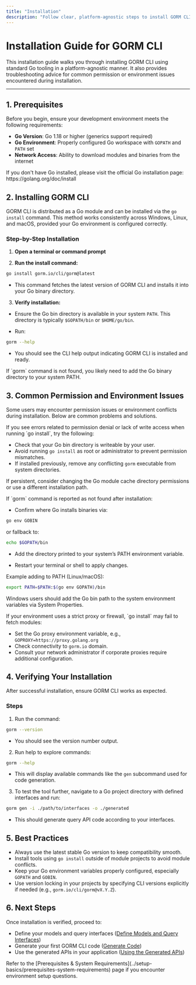 ```yaml
---
title: "Installation"
description: "Follow clear, platform-agnostic steps to install GORM CLI via Go tooling. Includes details for go install and troubleshooting advice for permission or environment errors."
---
```


# Installation Guide for GORM CLI

This installation guide walks you through installing GORM CLI using standard Go tooling in a platform-agnostic manner. It also provides troubleshooting advice for common permission or environment issues encountered during installation.

---

## 1. Prerequisites

Before you begin, ensure your development environment meets the following requirements:

- **Go Version**: Go 1.18 or higher (generics support required)
- **Go Environment**: Properly configured Go workspace with `GOPATH` and `PATH` set
- **Network Access**: Ability to download modules and binaries from the internet

<Tip>
If you don't have Go installed, please visit the official Go installation page: https://golang.org/doc/install
</Tip>

## 2. Installing GORM CLI

GORM CLI is distributed as a Go module and can be installed via the `go install` command. This method works consistently across Windows, Linux, and macOS, provided your Go environment is configured correctly.

### Step-by-Step Installation

1. **Open a terminal or command prompt**

2. **Run the install command:**

```bash
go install gorm.io/cli/gorm@latest
```

- This command fetches the latest version of GORM CLI and installs it into your Go binary directory.

3. **Verify installation:**

- Ensure the Go bin directory is available in your system `PATH`. This directory is typically `$GOPATH/bin` or `$HOME/go/bin`.

- Run:

```bash
gorm --help
```

- You should see the CLI help output indicating GORM CLI is installed and ready.

<Check>
If `gorm` command is not found, you likely need to add the Go binary directory to your system PATH.
</Check>

## 3. Common Permission and Environment Issues

Some users may encounter permission issues or environment conflicts during installation. Below are common problems and solutions.

<AccordionGroup title="Troubleshooting Installation Issues">
<Accordion title="Permission Denied Errors">
If you see errors related to permission denial or lack of write access when running `go install`, try the following:

- Check that your Go bin directory is writeable by your user.
- Avoid running `go install` as root or administrator to prevent permission mismatches.
- If installed previously, remove any conflicting `gorm` executable from system directories.

If persistent, consider changing the Go module cache directory permissions or use a different installation path.
</Accordion>

<Accordion title="GORM Not in PATH">
If `gorm` command is reported as not found after installation:

- Confirm where Go installs binaries via:

```bash
go env GOBIN
```

or fallback to:

```bash
echo $GOPATH/bin
```

- Add the directory printed to your system’s PATH environment variable.

- Restart your terminal or shell to apply changes.

Example adding to PATH (Linux/macOS):

```bash
export PATH=$PATH:$(go env GOPATH)/bin
```

Windows users should add the Go bin path to the system environment variables via System Properties.
</Accordion>

<Accordion title="Proxy or Network Connectivity Issues">
If your environment uses a strict proxy or firewall, `go install` may fail to fetch modules:

- Set the Go proxy environment variable, e.g., `GOPROXY=https://proxy.golang.org`
- Check connectivity to `gorm.io` domain.
- Consult your network administrator if corporate proxies require additional configuration.
</Accordion>
</AccordionGroup>

## 4. Verifying Your Installation

After successful installation, ensure GORM CLI works as expected.

### Steps

1. Run the command:

```bash
gorm --version
```

- You should see the version number output.

2. Run help to explore commands:

```bash
gorm --help
```

- This will display available commands like the `gen` subcommand used for code generation.

3. To test the tool further, navigate to a Go project directory with defined interfaces and run:

```bash
gorm gen -i ./path/to/interfaces -o ./generated
```

- This should generate query API code according to your interfaces.

## 5. Best Practices

- Always use the latest stable Go version to keep compatibility smooth.
- Install tools using `go install` outside of module projects to avoid module conflicts.
- Keep your Go environment variables properly configured, especially `GOPATH` and `GOBIN`.
- Use version locking in your projects by specifying CLI versions explicitly if needed (e.g., `gorm.io/cli/gorm@vX.Y.Z`).

## 6. Next Steps

Once installation is verified, proceed to:

- Define your models and query interfaces ([Define Models and Query Interfaces](../first-gen-workflow/define-models-interfaces))
- Generate your first GORM CLI code ([Generate Code](../first-gen-workflow/generate-code))
- Use the generated APIs in your application ([Using the Generated APIs](../first-gen-workflow/using-generated-apis))

<Tip>
Refer to the [Prerequisites & System Requirements](../setup-basics/prerequisites-system-requirements) page if you encounter environment setup questions.
</Tip>
